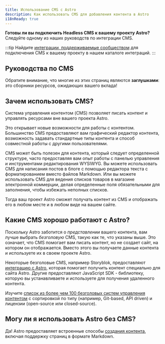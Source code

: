 ```yaml
---
title: Использование CMS с Astro
description: Как использовать CMS для добавления контента в Astro
i18nReady: true
---
```


**Готовы ли вы подключить Headless CMS к вашему проекту Astro?** Следуйте одному из наших руководств по интеграции CMS.

:::tip
Найдите [интеграции, поддерживаемые сообществом](https://astro.build/integrations/?search=cms) для подключения CMS к вашему проекту в нашем каталоге интеграций. 
:::

## Руководства по CMS

Обратите внимание, что многие из этих страниц являются **заглушками**: это сборники ресурсов, ожидающих вашего вклада!

<CMSGuidesNav />

## Зачем использовать CMS?

Система управления контентом (CMS) позволяет писать контент и управлять ресурсами вне вашего проекта Astro.

Это открывает новые возможности для работы с контентом. Большинство CMS предоставляют вам графический редактор контента, возможность задавать стандартные типы контента и способ совместной работы с другими пользователями.

CMS может быть полезен для контента, который следует определенной структуре, часто предоставляя вам опыт работы с панелью управления и инструментами редактирования WYSIWYG. Вы можете использовать CMS для написания постов в блоге с помощью редактора текста с форматированием вместо файлов Markdown. Или вы можете использовать CMS для ведения списков товаров в магазине электронной коммерции, делая определенные поля обязательными для заполнения, чтобы избежать неполных списков. 

Тогда ваш проект Astro сможет получать контент из CMS и отображать его в любом месте и в любом виде на вашем сайте.


## Какие CMS хорошо работают с Astro?

Поскольку Astro заботится о _представлении_ вашего контента, вам лучше выбрать _безголовую_ CMS, такую как те, что указаны выше. Это означает, что CMS помогает вам писать контент, но не создает сайт, на котором он отображается. Вместо этого вы получаете данные контента и используете их в своем проекте Astro. 

Некоторые безголовые CMS, например Storyblok, предоставляют [интеграцию с Astro](/ru/guides/integrations-guide/), которая помогает получить контент специально для сайта Astro. Другие предоставляют JavaScript SDK - библиотеку, которую вы устанавливаете и используете для получения удаленного контента.

<ReadMore> Изучите [список из более чем 100 безголовых систем управления контентом](https://jamstack.org/headless-cms/) <Badge text="внешняя ссылка" /> с сортировкой по типу (например, Git-based, API driven) и лицензии (open-source или closed-source).</ReadMore>

## Могу ли я использовать Astro без CMS?

Да! Astro предоставляет встроенные способы [создания контента](/ru/guides/content/), включая поддержку страниц в формате Markdown.
